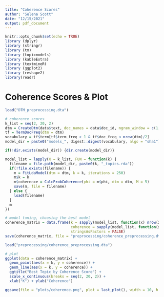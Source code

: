 ```yaml
---
title: "Coherence Scores"
author: "Selena Scott"
date: "12/15/2021"
output: pdf_document
---
```


```r
knitr::opts_chunk$set(echo = TRUE)
library (dplyr)
library (stringr)
library (tm)
library (topicmodels)
library (kableExtra)
library (textmineR)
library (ggplot2)
library (reshape2)
library(readr)
```

# Coherence Scores & Plot

```r
load("DTM_preprocessing.dta")

# coherence scores
k_list = seq(2, 20, 2)
dtm = CreateDtm(data$text, doc_names = data$doc_id, ngram_window = c(1, 1))
tf = TermDocFreq(dtm = dtm)
vocabulary = tf$term[tf$term_freq > 1 & tf$doc_freq < nrow(dtm)/2]
model_dir = paste0("models_", digest::digest(vocabulary, algo = "sha1"))

if(!dir.exists(model_dir)) {dir.create(model_dir)}

model_list = lapply(X = k_list, FUN = function(k) {
  filename = file.path(model_dir, paste0(k, "_topics.rda"))
  if(!file.exists(filename)) {
    m = FitLdaModel(dtm = dtm, k = k, iterations = 250)
    m$k = k
    m$coherence = CalcProbCoherence(phi = m$phi, dtm = dtm, M = 5)
    save(m, file = filename)
  } else {
    load(filename)
  }
  m
})

# model tuning, choosing the best model
coherence_matrix = data.frame(k = sapply(model_list, function(x) nrow(x$phi)),
                              coherence = sapply(model_list, function(x) mean(x$coherence)),
                              stringsAsFactors = FALSE)
save(coherence_matrix, file = "preprocessing/coherence_preprocessing.dta")

load("preprocessing/coherence_preprocessing.dta")

# plot
ggplot(data = coherence_matrix) +
  geom_point(aes(x = k, y = coherence)) +
  geom_line(aes(x = k, y = coherence)) +
  ggtitle("Best Topic by Coherence Score") + 
  scale_x_continuous(breaks = seq(2, 20, 2)) +
  xlab("K") + ylab("Coherence")

ggsave(file = "plots/coherence.png", plot = last_plot(), width = 10, h = 6, units = "in")
```
